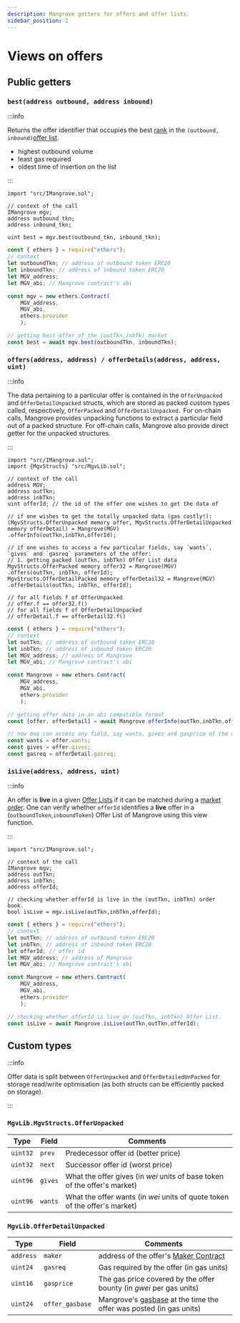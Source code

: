 ```yaml
---
description: Mangrove getters for offers and offer lists.
sidebar_position: 2
---
```


# Views on offers

## Public getters

### `best(address outbound, address inbound)`

:::info

Returns the offer identifier that occupies the best [rank](market.md#offer-rank) in the `(outbound, inbound)`[offer list](market.md).

* highest outbound volume
* least gas required
* oldest time of insertion on the list

:::


<Tabs>
<TabItem value="solidity" label="Solidity" default>

```solidity
import "src/IMangrove.sol";

// context of the call
IMangrove mgv;
address outbound_tkn;
address inbound_tkn;

uint best = mgv.best(outbound_tkn, inbound_tkn); 
```

</TabItem>
<TabItem value="ethersjs" label="ethers.js">

```javascript
const { ethers } = require("ethers");
// context
let outboundTkn; // address of outbound token ERC20
let inboundTkn; // address of inbound token ERC20
let MGV_address;
let MGV_abi; // Mangrove contract's abi

const mgv = new ethers.Contract(
    MGV_address, 
    MGV_abi, 
    ethers.provider
    );

// getting best offer of the (outTkn,inbTk) market
const best = await mgv.best(outboundTkn, inboundTkn); 
```

</TabItem>
</Tabs>

### `offers(address, address) / offerDetails(address, address, uint)`

:::info

The data pertaining to a particular offer is contained in the `OfferUnpacked` and `OfferDetailUnpacked` structs, which are stored as packed custom types called, respectively, `OfferPacked` and `OfferDetailUnpacked.` For on-chain calls, Mangrove provides unpacking functions to extract a particular field out of a packed structure. For off-chain calls, Mangrove also provide direct getter for the unpacked structures.&#x20;

:::

<Tabs>
<TabItem value="solidity" label="Solidity">

```solidity
import "src/IMangrove.sol";
import {MgvStructs} "src/MgvLib.sol";

// context of the call
address MGV;
address outTkn; 
address inbTkn;
uint offerId; // the id of the offer one wishes to get the data of

// if one wishes to get the totally unpacked data (gas costly!):
(MgvStructs.OfferUnpacked memory offer, MgvStructs.OfferDetailUnpacked memory offerDetail) = Mangrove(MGV)
.offerInfo(outTkn,inbTkn,offerId);

// if one wishes to access a few particular fields, say `wants`, `gives` and `gasreq` parameters of the offer: 
// 1. getting packed (outTkn, inbTkn) Offer List data
MgvStructs.OfferPacked memory offer32 = Mangrove(MGV)
.offers(outTkn, inbTkn, offerId);
MgvStructs.OfferDetailPacked memory offerDetail32 = Mangrove(MGV)
.offerDetails(outTkn, inbTkn, offerId);

// for all fields f of OfferUnpacked
// offer.f == offer32.f()
// for all fields f of OfferDetailUnpacked
// offerDetail.f == offerDetail32.f()

```

</TabItem>
<TabItem value="ethersjs" label="ethers.js">

```javascript
const { ethers } = require("ethers");
// context
let outTkn; // address of outbound token ERC20
let inbTkn; // address of inbound token ERC20
let MGV_address; // address of Mangrove
let MGV_abi; // Mangrove contract's abi

const Mangrove = new ethers.Contract(
    MGV_address, 
    MGV_abi, 
    ethers.provider
    );

// getting offer data in an abi compatible format
const [offer, offerDetail] = await Mangrove.offerInfo(outTkn,inbTkn,offerId);

// now one can access any field, say wants, gives and gasprice of the offer:
const wants = offer.wants;
const gives = offer.gives;
const gasreq = offerDetail.gasreq;
```

</TabItem>
</Tabs>

### `isLive(address, address, uint)`

:::info

An offer is **live** in a given [Offer Lists](market.md) if it can be matched during a [market order](taker-order/). One can  verify whether `offerId` identifies a **live** offer in a (`outboundToken`,`inboundToken`) Offer List of Mangrove using this view function.

:::

<Tabs>
<TabItem value="solidity" label="Solidity">

```solidity
import "src/IMangrove.sol";

// context of the call
IMangrove mgv;
address outTkn;
address inbTkn;
address offerId;

// checking whether offerId is live in the (outTkn, inbTkn) order book.
bool isLive = mgv.isLive(outTkn,inbTkn,offerId);
```

</TabItem>

<TabItem value="ethersjs" label="ethers.js">

```javascript
const { ethers } = require("ethers");
// context
let outTkn; // address of outbound token ERC20
let inbTkn; // address of inbound token ERC20
let offerId; // offer id
let MGV_address; // address of Mangrove
let MGV_abi; // Mangrove contract's abi

const Mangrove = new ethers.Contract(
    MGV_address, 
    MGV_abi, 
    ethers.provider
    );

// checking whether offerId is live on (outTkn, inbTkn) Offer List.
const isLive = await Mangrove.isLive(outTkn,outTkn,offerId);
```

</TabItem>
</Tabs>

## Custom types

:::info 

Offer data is split between `OfferUnpacked` and `OfferDetailedUnPacked` for  storage read/write optimisation (as both structs can be efficiently packed on storage).

:::

### `MgvLib.MgvStructs.OfferUnpacked`

| Type     | Field   | Comments                                                                   |
| -------- | ------- | -------------------------------------------------------------------------- |
| `uint32` | `prev`  | Predecessor offer id (better price)                                        |
| `uint32` | `next`  | Successor offer id (worst price)                                           |
| `uint96` | `gives` | What the offer gives (in _wei_ units of base token of the offer's market)  |
| `uint96` | `wants` | What the offer wants (in _wei_ units of quote token of the offer's market) |

### `MgvLib.OfferDetailUnpacked`

| Type      | Field           | Comments                                                                                                                                  |
| --------- | --------------- | ----------------------------------------------------------------------------------------------------------------------------------------- |
| `address` | `maker`         | address of the offer's [Maker Contract](reactive-offer/maker-contract.mdx)                                                                 |
| `uint24`  | `gasreq`        | Gas required by the offer (in gas units)                                                                                                  |
| `uint16`  | `gasprice`      | The gas price covered by the offer bounty (in _gwei_ per gas units)                                                                       |
| `uint24`  | `offer_gasbase` | Mangrove's [gasbase](../governance-parameters/mangrove-configuration.mdx#local-parameters) at the time the offer was posted (in gas units) |

##
